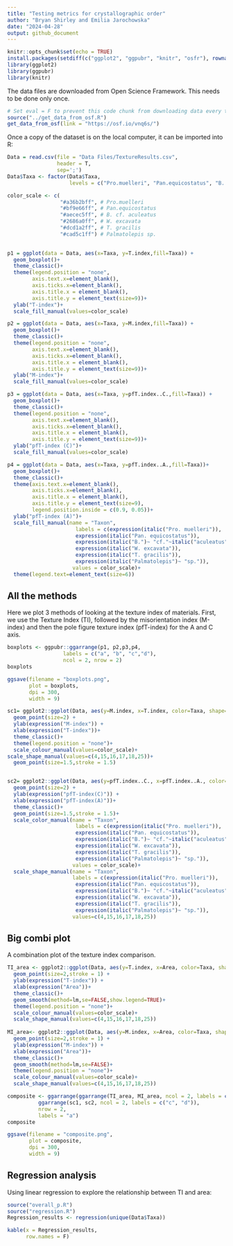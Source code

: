 ```yaml
---
title: "Testing metrics for crystallographic order"
author: "Bryan Shirley and Emilia Jarochowska"
date: "2024-04-28"
output: github_document
---
```



```r
knitr::opts_chunk$set(echo = TRUE)
install.packages(setdiff(c("ggplot2", "ggpubr", "knitr", "osfr"), rownames(installed.packages())))  
library(ggplot2)
library(ggpubr)
library(knitr)
```

The data files are downloaded from Open Science Framework. This needs to be done only once.
```r
# Set eval = F to prevent this code chunk from downloading data every time
source("../get_data_from_osf.R")
get_data_from_osf(link = "https://osf.io/vnq6s/")
```

Once a copy of the dataset is on the local computer, it can be imported into R:
```r
Data = read.csv(file = "Data Files/TextureResults.csv",
                header = T, 
                sep=';')
Data$Taxa <- factor(Data$Taxa, 
                    levels = c("Pro.muelleri", "Pan.equicostatus", "B. cf. aculeatus", "W. excavata", "T. gracilis", "Palmatolepis sp."))
```


```r
color_scale <- c(
                 "#a36b2bff", # Pro.muelleri
                 "#bf9e66ff", # Pan.equicostatus
                 "#aecec5ff", # B. cf. aculeatus
                 "#2686a0ff", # W. excavata
                 "#dcd1a2ff", # T. gracilis
                 "#cad5c1ff") # Palmatolepis sp.
                 

p1 = ggplot(data = Data, aes(x=Taxa, y=T.index,fill=Taxa)) + 
  geom_boxplot()+
  theme_classic()+
  theme(legend.position = "none",
        axis.text.x=element_blank(),
        axis.ticks.x=element_blank(),
        axis.title.x = element_blank(),
        axis.title.y = element_text(size=9))+
  ylab("T-index")+
  scale_fill_manual(values=color_scale)

p2 = ggplot(data = Data, aes(x=Taxa, y=M.index,fill=Taxa)) + 
  geom_boxplot()+
  theme_classic()+
  theme(legend.position = "none",
        axis.text.x=element_blank(),
        axis.ticks.x=element_blank(),
        axis.title.x = element_blank(),
        axis.title.y = element_text(size=9))+
  ylab("M-index")+
  scale_fill_manual(values=color_scale)

p3 = ggplot(data = Data, aes(x=Taxa, y=pfT.index..C.,fill=Taxa)) + 
  geom_boxplot()+
  theme_classic()+
  theme(legend.position = "none",
        axis.text.x=element_blank(),
        axis.ticks.x=element_blank(),
        axis.title.x = element_blank(),
        axis.title.y = element_text(size=9))+
  ylab("pfT-index (C)")+
  scale_fill_manual(values=color_scale)

p4 = ggplot(data = Data, aes(x=Taxa, y=pfT.index..A.,fill=Taxa))+ 
  geom_boxplot()+
  theme_classic()+
  theme(axis.text.x=element_blank(),
        axis.ticks.x=element_blank(),
        axis.title.x = element_blank(),
        axis.title.y = element_text(size=9),
        legend.position.inside = c(0.9, 0.05))+
  ylab("pfT-index (A)")+
  scale_fill_manual(name = "Taxon", 
                      labels = c(expression(italic("Pro. muelleri")),                 
                      expression(italic("Pan. equicostatus")),            
                      expression(italic("B.")~ "cf."~italic("aculeatus")),          
                      expression(italic("W. excavata")),           
                      expression(italic("T. gracilis")),            
                      expression(italic("Palmatolepis")~ "sp.")),
                     values = color_scale)+
  theme(legend.text=element_text(size=6))
```

## All the methods

Here we plot 3 methods of looking at the texture index of materials. First, we use the Texture Index (TI), followed by the misorientation index (M-index) and then the pole figure texture index  (pfT-index) for the A and C axis. 

```r
boxplots <- ggpubr::ggarrange(p1, p2,p3,p4,
                  labels = c("a", "b", "c","d"),
                  ncol = 2, nrow = 2)
boxplots
```


```r
ggsave(filename = "boxplots.png",
       plot = boxplots,
       dpi = 300,
       width = 9)
```

```r
sc1= ggplot2::ggplot(Data, aes(y=M.index, x=T.index, color=Taxa, shape=Taxa)) + 
  geom_point(size=2) + 
  ylab(expression("M-index")) + 
  xlab(expression("T-index"))+
  theme_classic()+
  theme(legend.position = "none")+
  scale_colour_manual(values=color_scale)+
scale_shape_manual(values=c(4,15,16,17,18,25))+
  geom_point(size=1.5,stroke = 1.5)


sc2= ggplot2::ggplot(Data, aes(y=pfT.index..C., x=pfT.index..A., color=Taxa, shape=Taxa)) + 
  geom_point(size=2) + 
  ylab(expression("pfT-index(C)")) + 
  xlab(expression("pfT-index(A)"))+
  theme_classic()+
  geom_point(size=1.5,stroke = 1.5)+
  scale_color_manual(name = "Taxon", 
                      labels = c(expression(italic("Pro. muelleri")),                 
                      expression(italic("Pan. equicostatus")),            
                      expression(italic("B.")~ "cf."~italic("aculeatus")),          
                      expression(italic("W. excavata")),           
                      expression(italic("T. gracilis")),            
                      expression(italic("Palmatolepis")~ "sp.")),
                     values = color_scale)+
  scale_shape_manual(name = "Taxon",
                     labels = c(expression(italic("Pro. muelleri")),                 
                      expression(italic("Pan. equicostatus")),            
                      expression(italic("B.")~ "cf."~italic("aculeatus")),          
                      expression(italic("W. excavata")),           
                      expression(italic("T. gracilis")),            
                      expression(italic("Palmatolepis")~ "sp.")),
                     values=c(4,15,16,17,18,25))

```

## Big combi plot

A combination plot of the texture index comparison.

```r
TI_area <- ggplot2::ggplot(Data, aes(y=T.index, x=Area, color=Taxa, shape=Taxa)) + 
  geom_point(size=2,stroke = 1) + 
  ylab(expression("T-index")) + 
  xlab(expression("Area"))+
  theme_classic()+
  geom_smooth(method=lm,se=FALSE,show.legend=TRUE)+
  theme(legend.position = "none")+
  scale_colour_manual(values=color_scale)+
  scale_shape_manual(values=c(4,15,16,17,18,25))
  
MI_area<- ggplot2::ggplot(Data, aes(y=M.index, x=Area, color=Taxa, shape=Taxa)) + 
  geom_point(size=2,stroke = 1) + 
  ylab(expression("M-index")) + 
  xlab(expression("Area"))+
  theme_classic()+
  geom_smooth(method=lm,se=FALSE)+
  theme(legend.position = "none")+
  scale_colour_manual(values=color_scale)+ 
  scale_shape_manual(values=c(4,15,16,17,18,25))

```

```r
composite <- ggarrange(ggarrange(TI_area, MI_area, ncol = 2, labels = c("a", "b")),
          ggarrange(sc1, sc2, ncol = 2, labels = c("c", "d")),
          nrow = 2, 
          labels = "a")
composite
```

```r
ggsave(filename = "composite.png",
       plot = composite,
       dpi = 300,
       width = 9)
```

## Regression analysis

Using linear regression to explore the relationship between TI and area:

```r
source("overall_p.R")
source("regression.R")
Regression_results <- regression(unique(Data$Taxa))
```

```r
kable(x = Regression_results,
      row.names = F)
```

